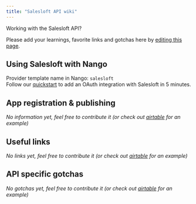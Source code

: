 ```yaml
---
title: "Salesloft API wiki"
---
```


Working with the Salesloft API?

Please add your learnings, favorite links and gotchas here by [editing this page](https://github.com/nangohq/nango/tree/master/docs/docs/providers/salesloft.md).

## Using Salesloft with Nango[](#using-salesloft-with-nango "Direct link to Using Salesloft with Nango")

Provider template name in Nango: `salesloft`  
Follow our [quickstart](/quickstart) to add an OAuth integration with Salesloft in 5 minutes.

## App registration & publishing[](#app-registration--publishing "Direct link to App registration & publishing")

_No information yet, feel free to contribute it (or check out [airtable](/providers/airtable) for an example)_

## Useful links[](#useful-links "Direct link to Useful links")

_No links yet, feel free to contribute it (or check out [airtable](/providers/airtable) for an example)_

## API specific gotchas[](#api-specific-gotchas "Direct link to API specific gotchas")

_No gotchas yet, feel free to contribute it (or check out [airtable](/providers/airtable) for an example)_